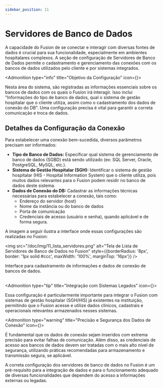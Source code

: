 ```yaml
---
sidebar_position: 11
---
```



# Servidores de Banco de Dados

A capacidade do Fusion de se conectar e interagir com diversas fontes de dados é crucial para sua funcionalidade, especialmente em ambientes hospitalares complexos. A seção de configuração de Servidores de Banco de Dados permite o cadastramento e gerenciamento das conexões com os bancos de dados utilizados pelo cliente e por sistemas integrados.

<Admonition type="info" title="Objetivo da Configuração" icon={<Database />}>
  <p>
    Nesta área do sistema, são registradas as informações essenciais sobre os bancos de dados com os quais o Fusion irá interagir. Isso inclui "Informações do tipo de banco de dados, qual o sistema de gestão hospitalar que o cliente utiliza, assim como o cadastramento dos dados de conexão do DB". Uma configuração precisa é vital para garantir a correta comunicação e troca de dados.
  </p>
</Admonition>

## Detalhes da Configuração da Conexão

Para estabelecer uma conexão bem-sucedida, diversos parâmetros precisam ser informados:

* **Tipo de Banco de Dados:** Especificar qual sistema de gerenciamento de banco de dados (SGBD) está sendo utilizado (ex: SQL Server, Oracle, PostgreSQL, MySQL, etc.).
* **Sistema de Gestão Hospitalar (SGH):** Identificar o sistema de gestão hospitalar (HIS - Hospital Information System) que o cliente utiliza, pois muitos dados relevantes para o Fusion podem residir no banco de dados deste sistema.
* **Dados de Conexão do DB:** Cadastrar as informações técnicas necessárias para estabelecer a conexão, tais como:
    * Endereço do servidor (host)
    * Nome da instância ou do banco de dados
    * Porta de comunicação
    * Credenciais de acesso (usuário e senha), quando aplicável e de forma segura.

A imagem a seguir ilustra a interface onde essas configurações são realizadas no Fusion:

<img src="/doc/img/11_lista_servidores.png" alt="Tela de Lista de Servidores de Banco de Dados no Fusion" style={{borderRadius: '8px', border: '1px solid #ccc', maxWidth: '100%', marginTop: '16px'}} />
<figcaption style={{textAlign: 'center', fontSize: '0.9em', color: '#666', marginTop: '4px'}}>Interface para cadastramento de informações e dados de conexão de bancos de dados.</figcaption>

<br/>

<Admonition type="tip" title="Integração com Sistemas Legados" icon={<Hospital />}>
  <p>
    Essa configuração é particularmente importante para integrar o Fusion com sistemas de gestão hospitalar (SGH/HIS) já existentes na instituição, permitindo que o Fusion acesse e utilize dados clínicos, cadastrais e operacionais relevantes armazenados nesses sistemas.
  </p>
</Admonition>

<Admonition type="warning" title="Precisão e Segurança dos Dados de Conexão" icon={<Settings />}>
  <p>
    É fundamental que os dados de conexão sejam inseridos com extrema precisão para evitar falhas de comunicação. Além disso, as credenciais de acesso aos bancos de dados devem ser tratadas com o mais alto nível de segurança, utilizando práticas recomendadas para armazenamento e transmissão segura, se aplicável.
  </p>
</Admonition>

A correta configuração dos servidores de banco de dados no Fusion é um pré-requisito para a integração de dados e para o funcionamento adequado de diversas funcionalidades que dependem do acesso a informações externas ou legadas.